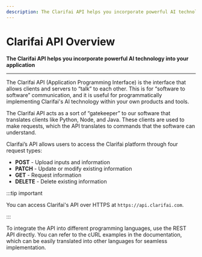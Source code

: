 ```yaml
---
description: The Clarifai API helps you incorporate powerful AI technology in your application
---
```


# Clarifai API Overview

**The Clarifai API helps you incorporate powerful AI technology into your application**
<hr />

The Clarifai API \(Application Programming Interface\) is the interface that allows clients and servers to “talk” to each other. This is for “software to software” communication, and it is useful for programmatically implementing Clarifai's AI technology within your own products and tools. 

The Clarifai API acts as a sort of “gatekeeper” to our software that translates clients like Python, Node, and Java. These clients are used to make requests, which the API translates to commands that the software can understand.

Clarifai’s API allows users to access the Clarifai platform through four request types:

* **POST** - Upload inputs and information
* **PATCH** - Update or modify existing information
* **GET** - Request information
* **DELETE** - Delete existing information

:::tip important

You can access Clarifai's API over HTTPS at `https://api.clarifai.com`.

:::

To integrate the API into different programming languages, use the REST API directly. You can refer to the cURL examples in the documentation, which can be easily translated into other languages for seamless implementation.


<DocCardList items={useCurrentSidebarCategory().items}/>